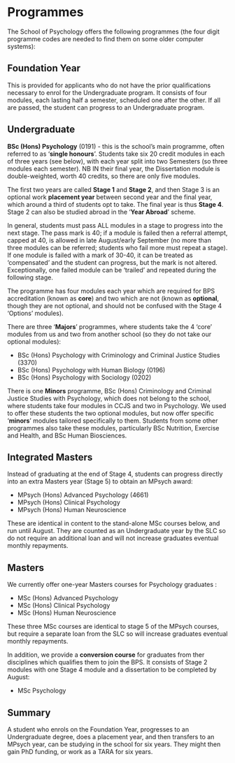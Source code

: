 # Programmes
The School of Psychology offers the following programmes (the four digit programme codes are needed to find them on some older computer systems):

## Foundation Year
This is provided for applicants who do not have the prior qualifications necessary to enrol for the Undergraduate program. It consists of four modules, each lasting half a semester, scheduled one after the other. If all are passed, the student can progress to an Undergraduate program.

## Undergraduate

**BSc (Hons) Psychology** (0191) - this is the school's main programme, often referred to as '**single honours**'. Students take six 20 credit modules in each of three years (see below), with each year split into two Semesters (so three modules each semester). NB IN their final year, the Dissertation module is double-weighted, worth 40 credits, so there are only five modules.

The first two years are called **Stage 1** and **Stage 2**, and then Stage 3 is an optional work **placement year** between second year and the final year, which around a third of students opt to take. The final year is thus **Stage 4**. Stage 2 can also be studied abroad in the '**Year Abroad**' scheme.

In general, students must pass ALL modules in a stage to progress into the next stage. The pass mark is 40; if a module is failed then a referral attempt, capped at 40, is allowed in late August/early September (no more than three modules can be referred; students who fail more must repeat a stage). If one module is failed with a mark of 30-40, it can be treated as 'compensated' and the student can progress, but the mark is not altered. Exceptionally, one failed module can be 'trailed' and repeated during the following stage.

The programme has four modules each year which are required for BPS accreditation (known as **core**) and two which are not (known as **optional**, though they are not optional, and should not be confused with the Stage 4 'Options' modules).

There are three '**Majors**' programmes, where students take the 4 'core' modules from us and two from another school (so they do not take our optional modules):

* BSc (Hons) Psychology with Criminology and Criminal Justice Studies (3370)
* BSc (Hons) Psychology with Human Biology (0196)
* BSc (Hons) Psychology with Sociology (0202)

There is one **Minors** programme, BSc (Hons) Criminology and Criminal Justice Studies with Psychology, which does not belong to the school, where students take four modules in CCJS and two in Psychology. We used to offer these students the two optional modules, but now offer specific '**minors**' modules tailored specifically to them. Students from some other programmes also take these modules, particularly BSc Nutrition, Exercise and Health, and BSc Human Biosciences.

## Integrated Masters

Instead of graduating at the end of Stage 4, students can progress directly into an extra Masters year (Stage 5) to obtain an MPsych award:

* MPsych (Hons) Advanced Psychology (4661)
* MPsych (Hons) Clinical Psychology
* MPsych (Hons) Human Neuroscience 

These are identical in content to the stand-alone MSc courses below, and run until August. They are counted as an Undergraduate year by the SLC so do not require an additional loan and will not increase graduates eventual monthly repayments.

## Masters

We currently offer one-year Masters courses for Psychology graduates :

* MSc (Hons) Advanced Psychology
* MSc (Hons) Clinical Psychology
* MSc (Hons) Human Neuroscience

These three MSc courses are identical to stage 5 of the MPsych courses, but require a separate loan from the SLC so will increase graduates eventual monthly repayments.

In addition, we provide a **conversion course** for graduates from ther disciplines which qualifies them to join the BPS. It consists of Stage 2 modules with one Stage 4 module and a dissertation to be completed by August:

* MSc Psychology

## Summary
A student who enrols on the Foundation Year, progresses to an Undergraduate degree, does a placement year, and then transfers to an MPsych year, can be studying in the school for six years. They might then gain PhD funding, or work as a TARA for six years.

